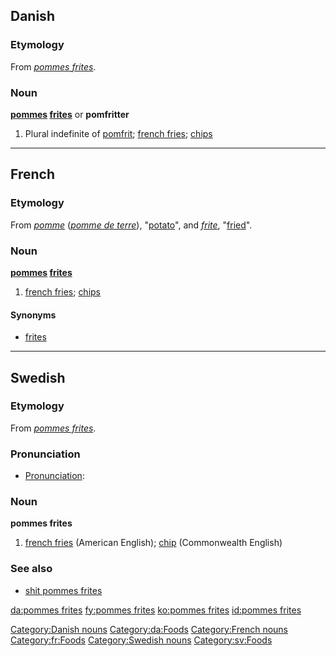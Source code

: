 {{also|Pommes frites}}
==Danish==

===Etymology===
From {{etyl|fr|da}} ''[[#French|pommes frites]]''.

===Noun===
'''[[pommes]] [[frites]]''' or '''pomfritter'''

# Plural indefinite of [[pomfrit]]; [[french fries]]; [[chip]]s

[[Category:Danish nouns]]
[[Category:da:Foods]]

----

==French==

===Etymology===
From ''[[pomme]]'' (''[[pomme de terre]]''), "[[potato]]", and ''[[frite]]'', "[[fried]]".

===Noun===
'''[[pommes]] [[frites]]'''

# [[french fries]]; [[chip]]s

====Synonyms====
* [[frites]]

[[Category:French nouns]]
[[Category:fr:Foods]]

----

==Swedish==

===Etymology===
From {{etyl|fr|sv}} ''[[#French|pommes frites]]''.

===Pronunciation===
* [[Wiktionary:About Swedish/Pronunciation|Pronunciation]]: {{IPAchar|/pɔmˈfrɪtː/}}

===Noun===
'''pommes frites'''

# [[french fries]] (American English); [[chip]] (Commonwealth English)

===See also===
* [[shit pommes frites]]

[[Category:Swedish nouns]]
[[Category:sv:Foods]]

[[da:pommes frites]]
[[fy:pommes frites]]
[[ko:pommes frites]]
[[id:pommes frites]]